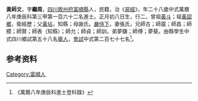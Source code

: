 {{明清人物信息框
| 姓名 = 黃師文
| 原名 =
| 圖片名稱= 
| 圖片大小 =
| 圖片說明 = 
| 最高職務 =
| 國家 = 大明 
| 爵位 =
| 籍貫 = [[四川|四川]][[敘州府|敘州府]][[富順縣|富順縣]]
| 族裔 = 
| 旗籍 = 
| 字號 = 
| 諡號 =
| 出生日期 = 正月初八日
| 出生地點 =
| 逝世日期 = 
| 逝世地點 =
| 墓葬 =
| 配偶 = 張氏
| 親屬 = 曾祖[[黃斗|黃斗]]，祖[[黃詔鄉|黃詔鄉]]，父[[黃坫|黃坫]]，母謝氏
| 出身 =
* 萬曆八年庚辰科進士
| 經歷 =
| 著作 =  
*
*
*
}}
'''黃師文'''{{BD|1553年||？年||}}，字'''繼周'''，[[四川|四川]][[敘州府|敘州府]][[富順縣|富順縣]]人，民籍，治《[[易經|易經]]》，年二十八歲中式萬曆八年庚辰科第三甲第一百六十二名進士。正月初八日生，行二，曾祖[[黃斗|黃斗]]；祖[[黃詔鄉|黃詔鄉]]，衛經歷；父[[黃坫|黃坫]]，知縣；母謝氏。[[嚴侍下|嚴侍下]]，妻張氏，兄師古；師震；師昌；師模；師賢；師表（知縣）；師允；師貞；師訓，弟夢驥；師傅；夢葵。由縣學生中式四川鄉試第五十八名[[舉人|舉人]]，[[會試|會試]]中式第二百七十七名<ref>《萬曆八年庚辰科進士登科錄》</ref>。

== 参考资料 ==
{{reflist}}

{{萬曆八年庚辰科殿试金榜}}

{{Authority control}}

{{DEFAULTSORT:}}
[[Category:富順人|Category:富順人]]


{{明朝人物小作品}}